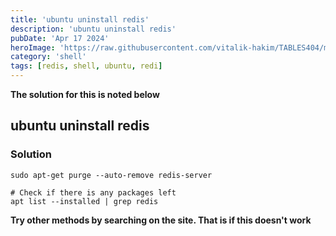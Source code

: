 ---
title: 'ubuntu uninstall redis'
description: 'ubuntu uninstall redis'
pubDate: 'Apr 17 2024'
heroImage: 'https://raw.githubusercontent.com/vitalik-hakim/TABLES404/main/error_b/SHELL.jpg'
category: 'shell'
tags: [redis, shell, ubuntu, redi]
---

**The solution for this is noted below**

## ubuntu uninstall redis

### Solution

```shell
sudo apt-get purge --auto-remove redis-server

# Check if there is any packages left
apt list --installed | grep redis
```
**Try other methods by searching on the site. That is if this doesn't work**
